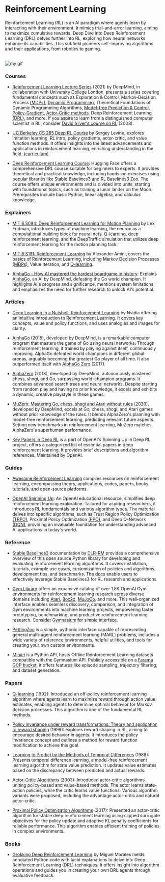 # Reinforcement Learning

Reinforcement Learning (RL) is an AI paradigm where agents learn by interacting with their environment. It mimics trial-and-error learning, aiming to maximize cumulative rewards. Deep Dive into Deep Reinforcement Learning (DRL) delves further into RL, exploring how neural networks enhance its capabilities. This subfield pioneers self-improving algorithms and their applications, from robotics to gaming.

<br />

<Image src={myGif} alt="my gif" />

### Courses

- [Reinforcement Learning Lecture Series](https://www.youtube.com/playlist?list=PLqYmG7hTraZDVH599EItlEWsUOsJbAodm) (2021) by DeepMind, in collaboration with University College London, presents a series covering fundamental concepts such as Exploration & Control, Markov-Decision Process <a class="link" target="_blank" href="https://en.wikipedia.org/wiki/Markov_decision_process">(MDPs)</a>, <a class="link" target="_blank" href="https://en.wikipedia.org/wiki/Dynamic_programming">Dynamic Programming</a>, Theoretical Foundations of Dynamic Programming Algorithms, <a class="link" target="_blank" href="https://towardsdatascience.com/model-free-prediction-reinforcement-learning-507297e8e2ad">Model-free Prediction & Control</a>, <a class="link" target="_blank" href="https://lilianweng.github.io/posts/2018-04-08-policy-gradient/">Policy-Gradient</a>, <a class="link" target="_blank" href="https://towardsdatascience.com/understanding-actor-critic-methods-931b97b6df3f">Actor-Critic methods</a>, Deep Reinforcement Learning <a class="link" target="_blank" href="https://en.wikipedia.org/wiki/Deep_reinforcement_learning">(DRL)</a>, and more. 
   If you aspire to learn from a distinguished computer scientist in RL, consider <a class="link" target="_blank" href="https://www.youtube.com/playlist?list=PLFihX_3MLxS-xlTJeDMGUMKpx12fFR4jw">David Silver's course on RL</a> (2008).

- [UC Berkeley CS 285 Deep RL Course](https://www.youtube.com/playlist?list=PL_iWQOsE6TfVYGEGiAOMaOzzv41Jfm_Ps) by Sergey Levine, explores imitation learning, RL intro, policy gradients, actor-critic, and value function methods. It offers insights into the latest advancements and applications in reinforcement learning, enriching understanding in the field. <a class="link" target="_blank" href="https://rail.eecs.berkeley.edu/deeprlcourse/">(curriculum)</a> 

- [Deep Reinforcement Learning Course](https://huggingface.co/learn/deep-rl-course/unit0/introduction): Hugging Face offers a comprehensive DRL course suitable for beginners to experts. It provides theoretical and practical knowledge, including hands-on exercises using popular libraries like <a class="link" target="_blank" href="https://stable-baselines3.readthedocs.io/en/master/">Stable Baselines3</a> and <a class="link" target="_blank" href="https://stable-baselines3.readthedocs.io/en/master/guide/rl_zoo.html">RL Baselines3 Zoo</a>. The course offers unique environments and is divided into units, starting with foundational topics, such as training a lunar lander on the Moon. Prerequisites include basic Python, linear algebra, and calculus knowledge.

### Explainers

- [MIT 6.S094: Deep Reinforcement Learning for Motion Planning](https://www.youtube.com/watch?v=QDzM8r3WgBw&list=PLrAXtmErZgOeiKm4sgNOknGvNjby9efdf) by Lex Fridman, introduces types of machine learning, the neuron as a computational building block for neural nets, <a class="link" target="_blank" href="https://en.wikipedia.org/wiki/Q-learning">Q-learning</a>, deep reinforcement learning, and the DeepTraffic simulation that utilizes deep reinforcement learning for the motion planning task.

- [MIT 6.S191: Reinforcement Learning](https://www.youtube.com/watch?v=AhyznRSDjw8) by Alexander Amini, covers the basics of Reinforcement Learning, including Markov Decision Processes <a class="link" target="_blank" href="https://en.wikipedia.org/wiki/Markov_decision_process">(MDPs)</a>, Value Iteration, and <a class="link" target="_blank" href="https://en.wikipedia.org/wiki/Q-learning">Q-learning</a>.

- [AlphaGo - How AI mastered the hardest boardgame in history](https://www.youtube.com/watch?v=MgowR4pq3e8&t=503s): Explains <a class="link" target="_blank" href="https://deepmind.google/technologies/alphago/">AlphaGo</a>, an AI by DeepMind, defeating the Go world champion. It highlights AI's progress and significance, mentions system limitations, and emphasizes the need for further research to unlock AI's potential.

### Articles

- [Deep Learning in a Nutshell: Reinforcement Learning](https://developer.nvidia.com/blog/deep-learning-nutshell-reinforcement-learning/) by Nvidia offering an intuitive introduction to Reinforcement Learning. It covers key concepts, value and policy functions, and uses analogies and images for clarity.

- [AlphaGo](https://www.deepmind.com/research/highlighted-research/alphago) (2015), developed by DeepMind, is a remarkable computer program that masters the game of Go using neural networks. Through reinforcement learning, it trained by playing against itself, continuously improving. AlphaGo defeated world champions in different global arenas, arguably becoming the greatest Go player of all time. It also outperformed itself with <a class="link" target="_blank" href="https://www.deepmind.com/blog/alphago-zero-starting-from-scratch">AlphaGo Zero</a> (2017).

- [AlphaZero](https://www.deepmind.com/blog/alphazero-shedding-new-light-on-chess-shogi-and-go) (2018), developed by DeepMind, autonomously mastered chess, shogi, and Go, surpassing world-champion programs. It combines advanced search trees and neural networks. Despite starting from random play and having no prior knowledge, it excels and exhibits a dynamic, creative playstyle in these games.

- [MuZero: Mastering Go, chess, shogi and Atari without rules](https://www.deepmind.com/blog/muzero-mastering-go-chess-shogi-and-atari-without-rules) (2020), developed by DeepMind, excels at Go, chess, shogi, and Atari games without prior knowledge of the rules. It blends AlphaZero's planning with model-free reinforcement learning, predicting relevant future aspects. Setting new benchmarks in reinforcement learning, MuZero matches AlphaZero's superhuman performance.

- [Key Papers in Deep RL](https://spinningup.openai.com/en/latest/spinningup/keypapers.html) is a part of OpenAI's Spinning Up in Deep RL project, offers a categorized list of essential papers in deep reinforcement learning. It provides brief descriptions and algorithm references. Maintained by OpenAI.

### Guides

- [Awesome Reinforcement Learning](https://github.com/aikorea/awesome-rl) compiles resources on reinforcement learning, encompassing theory, applications, codes, papers, books, tutorials, and open-source platforms. 

- [OpenAI Spinning Up](https://spinningup.openai.com/en/latest/): An OpenAI educational resource, simplifies deep reinforcement learning exploration. Tailored for aspiring researchers, it introduces RL fundamentals and various algorithm types. The material delves into specific algorithms, such as Trust Region Policy Optimization <a class="link" target="_blank" href="https://spinningup.openai.com/en/latest/algorithms/trpo.html">(TRPO)</a>, Proximal Policy Optimization <a class="link" target="_blank" href="https://spinningup.openai.com/en/latest/algorithms/ppo.html">(PPO)</a>, and  Deep Q-Network <a class="link" target="_blank" href="https://huggingface.co/learn/deep-rl-course/unit3/deep-q-network">(DQN)</a>, providing an invaluable foundation for understanding advanced AI applications in today's world.


### Reference

- [Stable Baselines3](https://stable-baselines3.readthedocs.io/en/master/index.html) documentation by <a class="link" target="_blank" href="https://rm.dlr.de/">DLR-RM</a> provides a comprehensive overview of this open source Python library for developing and evaluating reinforcement learning algorithms. It covers installation, tutorials, example use cases, customization of policies and algorithms, development tips, and benchmarks. The docs enable users to effectively leverage Stable Baselines3 for RL research and applications.

- [Gym Library](https://www.gymlibrary.dev/) offers an expansive catalog of over 1.8K OpenAI Gym environments for reinforcement learning research across diverse domains including <a class="link" target="_blank" href="https://atari.com/">Atari</a>, <a class="link" target="_blank" href="https://box2d.org/">Box2d</a>, <a class="link" target="_blank" href="https://mujoco.org/">MuJoCo</a>, and more. This well-organized interface enables seamless discovery, comparison, and integration of Gym environments into machine learning projects, empowering faster prototyping, benchmarking, and productive reinforcement learning research. Consider <a class="link" target="_blank" href="https://gymnasium.farama.org/">Gymnasium</a> for simple interface.

- [PettingZoo](https://pettingzoo.farama.org/) is a simple, pythonic interface capable of representing general multi-agent reinforcement learning (MARL) problems, includes a wide variety of reference environments, helpful utilities, and tools for creating your own custom environments.

- [Minari](https://minari.farama.org/) is a Python API, hosts Offline Reinforcement Learning datasets compatible with the Gymnasium API. Publicly accessible on a <a class="link" target="_blank" href="https://console.cloud.google.com/storage/browser/minari-datasets;tab=objects?forceOnBucketsSortingFiltering=false&project=mcmes-345620&prefix&forceOnObjectsSortingFiltering=false&pli=1">Farama GCP bucket</a>, it offers features like episode sampling, trajectory filtering, and dataset generation.

### Papers 

- [Q-learning](https://www.gatsby.ucl.ac.uk/~dayan/papers/cjch.pdf) (1992): Introduced an off-policy reinforcement learning algorithm where agents learn to maximize reward through action value estimates, enabling agents to determine optimal behavior for Markov decision processes. This algorithm is one of the fundamental RL methods.

- [Policy invariance under reward transformations: Theory and application to reward shaping](https://people.eecs.berkeley.edu/~pabbeel/cs287-fa09/readings/NgHaradaRussell-shaping-ICML1999.pdf) (1999): explores reward shaping in RL, aiming to encourage desired behavior in agents. It introduces the policy invariance concept and outlines a method for reward function modification to achieve this goal.

- [Learning to Predict by the Methods of Temporal Differences](https://www.researchgate.net/publication/225264698_Learning_to_Predict_by_the_Method_of_Temporal_Differences) (1988):  Presents temporal difference learning, a model-free reinforcement learning algorithm for state value prediction. It updates value estimates based on the discrepancy between predicted and actual rewards.

- [Actor-Critic Algorithms](https://proceedings.neurips.cc/paper_files/paper/1999/file/6449f44a102fde848669bdd9eb6b76fa-Paper.pdf) (2003): Introduced actor-critic algorithms, uniting policy-based and value-based methods. The actor learns state-action policies, while the critic learns value functions. Various algorithm variants were proposed, including the advantage actor-critic and natural actor-critic.

- [Proximal Policy Optimization Algorithms](https://arxiv.org/abs/1707.06347) (2017): Presented an actor-critic algorithm for stable deep reinforcement learning using clipped surrogate objectives for the policy update and adaptive KL penalty coefficients for reliable performance. This algorithm enables efficient training of policies in complex environments.


### Books

- [Grokking Deep Reinforcement Learning](https://www.goodreads.com/en/book/show/50336343) by Miguel Morales melds annotated Python code with lucid explanations to delve into Deep Reinforcement Learning (DRL) techniques. It offers insight into algorithm operations and guides you in creating your own DRL agents through evaluative feedback.
